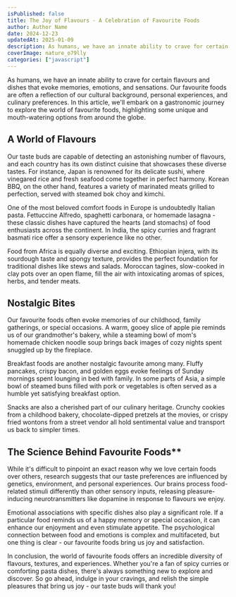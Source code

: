 ```yaml
---
isPublished: false
title: The Joy of Flavours - A Celebration of Favourite Foods
author: Author Name
date: 2024-12-23
updatedAt: 2025-01-09
description: As humans, we have an innate ability to crave for certain flavours and dishes that evoke memories, emotions, and sensations. Our favourite foods are often a reflection of our cultural background, personal experiences, and culinary preferences. In this article, we'll embark on a gastronomic journey to explore the world of favourite foods, highlighting some unique and mouth-watering options from around the globe.
coverImage: nature_o79lly
categories: ["javascript"]
---
```


As humans, we have an innate ability to crave for certain flavours and dishes that evoke memories, emotions, and sensations. Our favourite foods are often a reflection of our cultural background, personal experiences, and culinary preferences. In this article, we'll embark on a gastronomic journey to explore the world of favourite foods, highlighting some unique and mouth-watering options from around the globe.

<SuspendedArticleImage src="nature_o79lly" alt="nature in its finest" />

## A World of Flavours

Our taste buds are capable of detecting an astonishing number of flavours, and each country has its own distinct cuisine that showcases these diverse tastes. For instance, Japan is renowned for its delicate sushi, where vinegared rice and fresh seafood come together in perfect harmony. Korean BBQ, on the other hand, features a variety of marinated meats grilled to perfection, served with steamed bok choy and kimchi.

One of the most beloved comfort foods in Europe is undoubtedly Italian pasta. Fettuccine Alfredo, spaghetti carbonara, or homemade lasagna - these classic dishes have captured the hearts (and stomachs) of food enthusiasts across the continent. In India, the spicy curries and fragrant basmati rice offer a sensory experience like no other.

Food from Africa is equally diverse and exciting. Ethiopian injera, with its sourdough taste and spongy texture, provides the perfect foundation for traditional dishes like stews and salads. Moroccan tagines, slow-cooked in clay pots over an open flame, fill the air with intoxicating aromas of spices, herbs, and tender meats.

## Nostalgic Bites

Our favourite foods often evoke memories of our childhood, family gatherings, or special occasions. A warm, gooey slice of apple pie reminds us of our grandmother's bakery, while a steaming bowl of mom's homemade chicken noodle soup brings back images of cozy nights spent snuggled up by the fireplace.

Breakfast foods are another nostalgic favourite among many. Fluffy pancakes, crispy bacon, and golden eggs evoke feelings of Sunday mornings spent lounging in bed with family. In some parts of Asia, a simple bowl of steamed buns filled with pork or vegetables is often served as a humble yet satisfying breakfast option.

Snacks are also a cherished part of our culinary heritage. Crunchy cookies from a childhood bakery, chocolate-dipped pretzels at the movies, or crispy fried wontons from a street vendor all hold sentimental value and transport us back to simpler times.

## The Science Behind Favourite Foods\*\*

While it's difficult to pinpoint an exact reason why we love certain foods over others, research suggests that our taste preferences are influenced by genetics, environment, and personal experiences. Our brains process food-related stimuli differently than other sensory inputs, releasing pleasure-inducing neurotransmitters like dopamine in response to flavours we enjoy.

Emotional associations with specific dishes also play a significant role. If a particular food reminds us of a happy memory or special occasion, it can enhance our enjoyment and even stimulate appetite. The psychological connection between food and emotions is complex and multifaceted, but one thing is clear - our favourite foods bring us joy and satisfaction.

In conclusion, the world of favourite foods offers an incredible diversity of flavours, textures, and experiences. Whether you're a fan of spicy curries or comforting pasta dishes, there's always something new to explore and discover. So go ahead, indulge in your cravings, and relish the simple pleasures that bring us joy - our taste buds will thank you!
